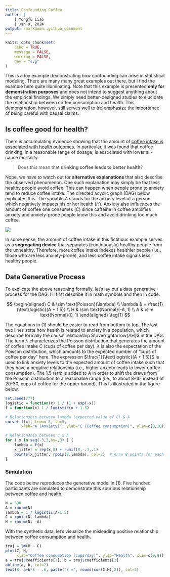 ```yaml
---
title: Confounding Coffee
author: | 
    | Yongfu Liao  
    | Jan 9, 2024
output: rmarkdown::github_document
---
```


```r
knitr::opts_chunk$set(
	echo = TRUE,
	message = FALSE,
	warning = FALSE,
	dev = "svg"
)
```

This is a toy example demonstrating how confounding can arise in statistical modeling. There are many many great examples out there, but I find the example here quite illuminating. Note that this example is presented **only for demonstration purposes** and does not intend to suggest anything about the empirical findings. We simply need better-designed studies to elucidate the relationship between coffee consumption and health. This demonstration, however, still serves well to (re)emphasize the importance of being careful with causal claims.


Is coffee good for health?
--------------------------

There is accumulating evidence showing that the amount of [coffee intake is associated with health outcomes][wiki]. In particular, it was found that coffee drinking, in a reasonable range of dosage, is associated with lower all-cause mortality.

> Does this mean that **drinking coffee leads to better health**? 

Nope, we have to watch out for **alternative explanations** that also describe the observed phenomenon. One such explanation may simply be that less healthy people avoid coffee. This can happen when people prone to anxiety tend to reduce coffee intake. The directed acyclic graph (DAG) below explicates this. The variable $A$ stands for the anxiety level of a person, which negatively impacts his or her health ($H$). Anxiety also influences the amount of coffee one consumes ($C$) since caffeine in coffee amplifies anxiety and anxiety-prone people know this and avoid drinking too much coffee.

![](dag-confound-coffee.png)

In some sense, the amount of coffee intake in this fictitious example serves as a **segregating device** that separates (continuously) healthy people from the unhealthy. Therefore, more coffee intake indexes healthier people (i.e., those who are less anxiety-prone), and less coffee intake signals less healthy people.

[wiki]: https://en.wikipedia.org/wiki/Health_effects_of_coffee


Data Generative Process
-----------------------

To explicate the above reasoning formally, let's lay out a data generative process for the DAG. I'll first describe it in math symbols and then in code.

$$
\begin{aligned}
C         & \sim \text{Poisson}(\lambda) \\
\lambda & = \frac{1}{\text{logistic}(A + 1.5)} \\
H         & \sim \text{Normal}(-A, 1) \\
A         & \sim \text{Normal}(0, 1)
\end{aligned} \tag{1}
$$

The equations in (1) should be easier to read from bottom to top. 
The last two lines state how health is related to anxiety in a population, which describe formally the causal relationship $\overrightarrow{AH}$ in the DAG. 
The term $\lambda$ characterizes the Poisson distribution that generates the amount of coffee intake $C$ (cups of coffee per day). $\lambda$ is also the expectation of the Poisson distribution, which amounts to the expected number of "cups of coffee per day" here. The expression $\frac{1}{\text{logistic}(A + 1.5)}$ is used to link anxiety levels to the expected amount of coffee intake such that they have a negative relationship (i.e., higher anxiety leads to lower coffee consumption). The $1.5$ term is added to $A$ in order to shift the draws from the Poisson distribution to a reasonable range (i.e., to about 8-10, instead of 20-30, cups of coffee for the upper bound). This is illustrated in the figure below.

```r
set.seed(777)
logistic = function(x) 1 / (1 + exp(-x))
f = function(x) 1 / logistic(x + 1.5)

# Relationship between lambda (expected value of C) & A
curve( f(x), from=-3, to=3,
       xlab="A (Anxiety)", ylab="C (Coffee consumption)", ylim=c(0,10))

# Relationship between C & A
for ( x in seq(-3,3,by=.3) ) {
    lambda = f(x)
    x_jitter = rep(x,8) + runif(8,-.1,.1)
    points(x_jitter, rpois(8,lambda), col=2)  # draw 8 points for each A
}
```

### Simulation

The code below reproduces the generative model in (1). Five hundred participants are simulated to demonstrate this spurious relationship between coffee and health.

```r
N = 500
A = rnorm(N)
lambda = 1 / logistic(A+1.5)
C = rpois(N, lambda)
H = rnorm(N, -A)
```

With the synthetic data, let's visualize the misleading positive relationship between coffee consumption and health.

```r
traj = lm(H ~ C)
plot(C, H, 
     xlab="Coffee consumption (cups/day)", ylab="Health", xlim=c(0,9))
a = traj$coefficients[1]; b = traj$coefficients[2]
abline(a, b, col=2)
text(8, a+b*8 - .6, paste("r =", round(cor(C,H),2)), col=2)
```
